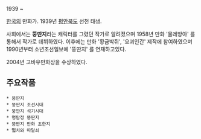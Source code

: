 1939 ~ 

[[한국]]의 만화가. 1939년 [[평안북도]] 선천 태생. 

사회에서는 '''뚱딴지'''라는 캐릭터를 그렸던 작가로 알려졌으며 1958년 만화 '물레방아' 를 통해서 작가로 데뷔하였다. 이후에는 만화 '황금박쥐', '요괴인간' 제작에 참여하였으며 1990년부터 소년조선일보에 '뚱딴지' 를 연재하고있다. 

2004년 고바우만화상을 수상하였다. 

== 주요작품 == 
 * 뚱딴지 
 * 뚱딴지 조선시대
 * 뚱딴지 석기시대 
 * 명탐정 뚱딴지 
 * 뚱딴지 만화 초한지 
 * 떫치와 따달쇠
